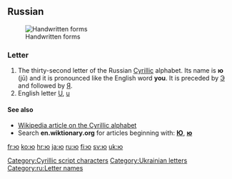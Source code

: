 {{Cyrillic character info|hex=44e|name=CYRILLIC SMALL LETTER YU}}
{{also|Appendix:Variations of "io"}}
==Russian==
[[File:32-Russian alphabet-Ю ю.svg|thumb|Handwritten forms]]

===Letter===
{{infl|ru|letter|sc=Cyrl|lower case||upper case|Ю}}

# The thirty-second letter of the Russian [[Cyrillic]] alphabet. Its name is '''ю''' (jū) and it is pronounced like the English word '''you'''. It is preceded by [[э|Э]] and followed by [[я|Я]].
# English letter [[U]], [[u]]

====See also====
* [[w:Cyrillic alphabet|Wikipedia article on the Cyrillic alphabet]]
* Search '''en.wiktionary.org''' for articles beginning with: '''[http://en.wiktionary.org/w/index.php?title=Special%3AAllpages&from=%D0%AE&namespace=0 Ю]''', '''[http://en.wiktionary.org/w/index.php?title=Special%3AAllpages&from=%D1%8E&namespace=0 ю]'''

[[Category:Cyrillic script characters]]
[[Category:Ukrainian letters]]
[[Category:ru:Letter names]]

[[fr:ю]]
[[ko:ю]]
[[hr:ю]]
[[ja:ю]]
[[ru:ю]]
[[fi:ю]]
[[sv:ю]]
[[uk:ю]]